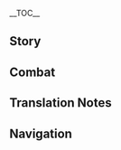 {{CharacterTabs}}
{{LanguageTabs}}
__TOC__
==Story==
{{VO/Story
|character           = Arataki Itto
|language            = zh
|language_s          = zh
|language_t          = zh-tw
|name_s              = 荒泷一斗
|name_t              = 荒瀧一斗

<!-- Hello -->
|vo_01_01_title_s    = 初次见面…
|vo_01_01_title_t    = 初次見面…
|vo_01_01_subtitle   = Hello
|vo_01_01_file       = VO_{language}{character} Hello.ogg
|vo_01_01_tx_s       = 作为荒泷派的大哥大，本大爷的名号早就威震四方了。「荒泷天下独尊一斗」、「荒泷相扑鬼王一斗」、「荒泷鬼族骄傲一斗」、「荒泷鬼兜虫角斗士一斗」、「荒泷卡牌游戏王中王一斗」、「荒泷可以输但绝不认输名副其实男子汉一斗」…这些都是我常用的名字，你可以挑个喜欢的随便叫，不用客气，哈哈哈哈。
|vo_01_01_tx_t       = 作為荒瀧派的大哥大，本大爺的名號早就威震四方了。「荒瀧天下獨尊一斗」、「荒瀧相撲鬼王一斗」、「荒瀧鬼族驕傲一斗」、「荒瀧鬼兜蟲角鬥士一斗」、「荒瀧卡牌遊戲王中王一斗」、「荒瀧可以輸但絕不認輸名副其實男子漢一斗」…這些都是我常用的名字，{{MC|你|妳}}可以挑個喜歡的隨便叫，不用客氣，哈哈哈哈。
|vo_01_01_rm         = Zuòwéi Huānglóng-pài de dàgēdà, běn dàyé de mínghào zǎojiù wēizhènsìfāngle. "Huānglóng Tiānxià Dúzūn Yīdòu", "Huānglóng Xiāngpū Guǐwáng Yīdòu", "Huānglóng Guǐ Zú Jiāo'ào Yīdòu", "Huānglóng Guǐdōuchóng Jiǎodòushì Yīdòu", "Huānglóng Kǎpái Yóuxìwáng Zhōngwáng Yīdòu", "Huānglóng Kěyǐ Shū Dàn Juébù Rènshū Míngfùqíshí Nánzǐhàn Yīdòu"... Zhèxiē dōu shì wǒ chángyòng de míngzi, nǐ kěyǐ tiāo gè xǐhuān de suíbiàn jiào, bùyòngkèqì, hāha hāha.
|vo_02_01_title_s    = 闲聊・到此一游
|vo_02_01_title_t    = 閒聊・到此一遊
|vo_02_01_subtitle   = Chat: Itto's Here
|vo_02_01_file       = VO_{language}{character} Chat - Itto's Here.ogg
|vo_02_01_tx_s       = 嘿嘿，荒泷天下第一斗到此一游！ 哈哈哈哈…咳…
|vo_02_01_tx_t       = 嘿嘿，荒瀧天下第一斗到此一遊！ 哈哈哈哈…咳…
|vo_02_01_rm         = Heihei, Huānglóng tiānxià-dì-Yīdòu dàocǐyīyóu! Haha haha... ke...
|vo_02_02_title_s    = 闲聊・零食
|vo_02_02_title_t    = 閒聊・零食
|vo_02_02_subtitle   = Chat: Snacks
|vo_02_02_file       = VO_{language}{character} Chat - Snacks.ogg
|vo_02_02_tx_s       = 轻易得到的东西哪有滋味？所以，零食我从来不会用摩拉买，都是堂堂正正地赢回来。
|vo_02_02_tx_t       = 輕易得到的東西哪有滋味？所以，零食我從來不會用摩拉買，都是堂堂正正地贏回來。
|vo_02_02_rm_s       = Qīngyì dédào de dōngxi nǎ yǒu zīwèi? Suǒyǐ, língshí wǒ cónglái bùhuì yòng Mólā mǎi, dōu shì tángtáng-zhèngzhèng de yíng huílái.
|vo_02_02_rm_t       = 
|vo_02_03_title_s    = 闲聊・斗虫
|vo_02_03_title_t    = 閒聊・鬥蟲
|vo_02_03_subtitle   = Chat: Beetle Fighting
|vo_02_03_file       = VO_{language}{character} Chat - Beetle Fighting.ogg
|vo_02_03_tx_s       = 不要小瞧斗虫啊。在一次次拼搏中，用汗和泪浇灌出更强的自己，这就是人生啊！
|vo_02_03_tx_t       = 不要小瞧鬥蟲啊。在一次次拼搏中，用汗和淚澆灌出更強的自己，這就是人生啊！
|vo_02_03_rm         = Bùyào xiǎoqiáo dòuchóng a. Zài yīcì cì pīnbó zhōng, yòng hàn hé lèi jiāoguàn chū gèng qiáng de zìjǐ, zhèjiù shì rénshēng a!

<!-- Weather -->
|vo_03_01_title_s    = 下雨的时候…
|vo_03_01_title_t    = 下雨的時候…
|vo_03_01_subtitle   = When It Rains
|vo_03_01_file       = VO_{language}{character} When It Rains.ogg
|vo_03_01_tx_s       = 男子汉从不打伞…啊这雨也太大了吧，快，快，快开伞！
|vo_03_01_tx_t       = 男子漢從不打傘…啊這雨也太大了吧，快，快，快開傘！
|vo_03_01_rm         = Nánzǐhàn cóngbù dǎsǎn... a zhè yǔ yě tài dàle ba, kuài, kuài, kuài kāisǎn!
|vo_03_02_title_s    = 打雷的时候…
|vo_03_02_title_t    = 打雷的時候…
|vo_03_02_subtitle   = When Thunder Strikes
|vo_03_02_file       = VO_{language}{character} When Thunder Strikes.ogg
|vo_03_02_tx_s       = 喂！雷电将军对吧？听着，本大爷就是不服！有本事，劈我啊！
|vo_03_02_tx_t       = 喂！雷電將軍對吧？聽著，本大爺就是不服！有本事，劈我啊！
|vo_03_02_rm         = Wèi! Léidiàn Jiāngjūn duì ba? Tīngzhe, běn dàyé jiùshì bùfú! Yǒu běnshì, pī wǒ a!
|vo_03_03_title_s    = 下雪的时候…
|vo_03_03_title_t    = 下雪的時候…
|vo_03_03_subtitle   = When It Snows
|vo_03_03_file       = VO_{language}{character} When It Snows.ogg
|vo_03_03_tx_s       = 喔吼…来滚雪球吧！你是赢不了我的！阿…阿嚏！…呼。
|vo_03_03_tx_t       = 喔吼…來滾雪球吧！{{MC|你|妳}}是贏不了我的！阿…阿嚏！…呼。
|vo_03_03_rm         = Ōhǒu... lái gǔnxuěqiú ba! Nǐ shì yíng bùle wǒ de! Ā... ātì! ...Hū.
|vo_03_04_title_s    = 阳光很好…
|vo_03_04_title_t    = 陽光很好…
|vo_03_04_subtitle   = When the Sun Is Out
|vo_03_04_file       = VO_{language}{character} When the Sun Is Out.ogg
|vo_03_04_tx_s       = 天气真好！该把我珍藏的鬼兜虫拉出来训练一番了！唔！
|vo_03_04_tx_t       = 天氣真好！該把我珍藏的鬼兜蟲拉出來訓練一番了！唔！
|vo_03_04_rm         = Tiānqì zhēn hǎo! Gāi bǎ wǒ zhēncáng de guǐdōuchóng lā chūlái xùnliàn yī fānle! N!
|vo_03_05_title_s    = 刮大风了…
|vo_03_05_title_t    = 颳大風了…
|vo_03_05_subtitle   = When the Wind Is Blowing
|vo_03_05_file       = VO_{language}{character} When the Wind Is Blowing.ogg
|vo_03_05_tx_s       = 风再大，发型也不能乱，这是男人的底线。
|vo_03_05_tx_t       = 風再大，髮型也不能亂，這是男人的底線。
|vo_03_05_rm_s       = Fēng zài dà, fàxíng yě bùnéng luàn, zhè shì nánrén de dǐxiàn.
|vo_03_05_rm_t       = Fēng zài dà, fǎxíng yě bùnéng luàn, zhè shì nánrén de dǐxiàn.

<!-- Greetings -->
|vo_04_01_title_s    = 早上好…
|vo_04_01_title_t    = 早安…
|vo_04_01_subtitle   = Good Morning
|vo_04_01_file       = VO_{language}{character} Good Morning.ogg
|vo_04_01_tx_s       = 早啊！…已经没有摩拉了，但今天还是不想干活。不如想想去哪里玩吧？
|vo_04_01_tx_t       = 早啊！…已經沒有摩拉了，但今天還是不想幹活。不如想想去哪裡玩吧？
|vo_04_01_rm         = Zǎo a! ...Yǐjīng méiyǒu Mólā le, dàn jīntiān háishì bùxiǎng gànhuó. Bùrú xiǎngxiǎng qù nǎlǐ wán ba?
|vo_04_02_title_s    = 中午好…
|vo_04_02_title_t    = 午安…
|vo_04_02_subtitle   = Good Afternoon
|vo_04_02_file       = VO_{language}{character} Good Afternoon.ogg
|vo_04_02_tx_s       = 吃饱了去哪里逛好呢？花见坂…都逛烂了，嗯，也不适合去天领奉行那闹…嗯算了，去离岛遛遛吧。
|vo_04_02_tx_t       = 吃飽了去哪裡逛好呢？花見坂…都逛爛了，嗯，也不適合去天領奉行那鬧…嗯算了，去離島遛遛吧。
|vo_04_02_rm         = Chībǎole qù nǎlǐ guàng hǎo ne? Huājiànbǎn... dōu guàng lànle, ńg, yě bùshìhé qù Tiānlǐng-fèngxíng nà nào... ńg suànle, qù Lídǎo liúliú ba.
|vo_04_03_title_s    = 晚上好…
|vo_04_03_title_t    = 晚上好…
|vo_04_03_subtitle   = Good Evening
|vo_04_03_file       = VO_{language}{character} Good Evening.ogg
|vo_04_03_tx_s       = 嘘！是谁在讲话…？是鬼啊！哈哈哈…被吓到了吗？
|vo_04_03_tx_t       = 噓！是誰在講話…？是鬼啊！哈哈哈…被嚇到了嗎？
|vo_04_03_rm         = Xū! Shì shéi zài jiǎnghuà...? Shì guǐ a! Hahaha... bèi xià dàole ma?
|vo_04_04_title_s    = 晚安…
|vo_04_04_title_t    = 晚安…
|vo_04_04_subtitle   = Good Night...
|vo_04_04_file       = VO_{language}{character} Good Night.ogg
|vo_04_04_tx_s       = 累了就快睡吧，别逞强，我？哼，我睁着眼也能睡觉，嘿嘿。
|vo_04_04_tx_t       = 累了就快睡吧，別逞強，我？哼，我睜著眼也能睡覺，嘿嘿。
|vo_04_04_rm         = Lèile jiù kuài shuì ba, bié chěngqiáng, wǒ? Heng, wǒ zhēngzhe yǎn yě néng shuìjiào, heihei.

<!-- About -->
|vo_06_01_title_s    = 关于荒泷一斗自己・不务正业
|vo_06_01_title_t    = 關於荒瀧一斗自己・不務正業
|vo_06_01_subtitle   = About Itto: Getting a Real Job
|vo_06_01_file       = VO_{language}{character} About Itto - Getting a Real Job.ogg
|vo_06_01_tx_s       = 他们说我不务正业？哈哈哈哈！胡扯！本大爷是混混啊，混混的正业就是不务正业，有什么问题吗？咳，不好意思激动了些…哎呀，放心放心，我不偷不抢，快活不下去了，就去做点临时工赚摩拉，搬货送信都是小儿科，开业现场帮忙充场子也是常干的事，只要摩拉日结就行了，嘿嘿！
|vo_06_01_tx_t       = 他們說我不務正業？哈哈哈哈！胡扯！本大爺是混混啊，混混的正業就是不務正業，有什麼問題嗎？咳，不好意思激動了些…哎呀，放心放心，我不偷不搶，快活不下去了，就去做點臨時工賺摩拉，搬貨送信都是小兒科，開業現場幫忙充場子也是常幹的事，只要摩拉日結就行了，嘿嘿！
|vo_06_01_rm         = Tāmen shuō wǒ bùwù-zhèngyè? Hahahaha! Húchě! Běn dàyé shì hùnhun a, hùnhun de zhèngyè jiùshì bùwù-zhèngyè, yǒu shénme wèntí ma? Ke, bùhǎoyìsi jīdòngle xiē... Āiyā, fàngxīn fàngxīn, wǒ bù tōu bù qiǎng, kuài huóbùxiàqùle, jiù qù zuò diǎn línshígōng zhuàn Mólā, bānhuò sòngxìn dōu shì xiǎo'érkē, kāiyè xiànchǎng bāngmáng chōng chǎngzi yěshì cháng gàn de shì, zhǐyào Mólā rìjié jiù xíng le, heihei!
|vo_06_02_title_s    = 关于荒泷一斗自己・鬼族
|vo_06_02_title_t    = 關於荒瀧一斗自己・鬼族
|vo_06_02_subtitle   = About Itto: Oni
|vo_06_02_friendship = 4
|vo_06_02_file       = VO_{language}{character} About Itto - Oni.ogg
|vo_06_02_tx_s       = 鬼族经历了很多事情，才迎来了现在这个好时代，可以与人类共同生活。只可惜啊，时至今日还有许多人对鬼族心存芥蒂。嗯？怎么办？当然要改变啦。哼，但我不会刻意去讨好他们，我要用自己的方式，赢得人类的尊重。
|vo_06_02_tx_t       = 鬼族經歷了很多事情，才迎來了現在這個好時代，可以與人類共同生活。只可惜啊，時至今日還有許多人對鬼族心存芥蒂。嗯？怎麼辦？當然要改變啦。哼，但我不會刻意去討好他們，我要用自己的方式，贏得人類的尊重。
|vo_06_02_rm         = Guǐ zú jīnglìle hěn duō shìqíng, cái yíngláile xiànzài zhège hǎo shídài, kěyǐ yǔ rénlèi gòngtóng shēnghuó. Zhǐ kěxí a, shízhì-jīnrì háiyǒu xǔduō rén duì guǐ zú xīncúnjièdì. Ng? Zěnmebàn? Dāngrán yào gǎibiàn la. Hng, dàn wǒ bùhuì kèyì qù tǎohǎo tāmen, wǒ yào yòng zìjǐ de fāngshì, yíngdé rénlèi de zūnzhòng.

<!-- About Us -->
|vo_06_03_title_s    = 关于我们・合拍
|vo_06_03_title_t    = 關於我們・合拍
|vo_06_03_subtitle   = About Us: Cooperation
|vo_06_03_file       = VO_{language}{character} About Us - Cooperation.ogg
|vo_06_03_tx_s       = 喂，我看你总是东奔西跑地替人办事，图的不止是摩拉吧？你一定也是个豪爽仗义的人！哈正好，本大爷最喜欢跟仗义的人打交道，我们绝对能成为超级合拍的搭档！
|vo_06_03_tx_t       = 喂，我看{{MC|你|妳}}總是東奔西跑地替人辦事，圖的不止是摩拉吧？{{MC|你|妳}}一定也是個豪爽仗義的人！哈正好，本大爺最喜歡跟仗義的人打交道，我們絕對能成為超級合拍的搭檔！
|vo_06_03_rm         = Wèi, wǒ kàn nǐ zǒngshì dōngbēn-xīpǎo de tì rén bànshì, tú de bùzhǐ shì Mólā ba? Nǐ yīdìng yě shì gè háoshuǎng zhàngyì de rén! Ha zhènghǎo, běn dàyé zuì xǐhuān gēn zhàngyì de rén dǎjiāodào, wǒmen juéduì néng chéngwéi chāojí hépāi de dādàng!
|vo_06_04_title_s    = 关于我们・响应
|vo_06_04_title_t    = 關於我們・響應
|vo_06_04_subtitle   = About Us: Response
|vo_06_04_friendship = 6
|vo_06_04_file       = VO_{language}{character} About Us - Response.ogg
|vo_06_04_tx_s       = 说实话，我很欣赏你，一直很欣赏你。当然希望你能留在荒泷派啦，欸，连给你的称号我都想好了，在你名字里添上「天下第二」，我俩就是「数一数二」组合！哈哈哈。哎呀…玩笑归玩笑，我知道你还有更重要的使命…去吧，去做你想做的事情。总之你记住，荒泷派会无条件响应你。
|vo_06_04_tx_t       = 說實話，我很欣賞{{MC|你|妳}}，一直很欣賞{{MC|你|妳}}。當然希望{{MC|你|妳}}能留在荒瀧派啦，欸，連給{{MC|你|妳}}的稱號我都想好了，在{{MC|你|妳}}名字裡添上「天下第二」，我倆就是「數一數二」組合！哈哈哈。哎呀…玩笑歸玩笑，我知道{{MC|你|妳}}還有更重要的使命…去吧，去做{{MC|你|妳}}想做的事情。總之{{MC|你|妳}}記住，荒瀧派會無條件響應{{MC|你|妳}}。
|vo_06_04_rm         = Shuōshíhuà, wǒ hěn xīnshǎng nǐ, yīzhí hěn xīnshǎng nǐ. Dāngrán xīwàng nǐ néng liú zài Huānglóng-pài la, ei, lián gěi nǐ de chēnghào wǒ doū xiǎng hǎole, zài nǐ míngzì lǐ tiānshàng "Tiānxià dì èr", wǒ liǎ jiùshì "shǔyī-shǔ'èr" zǔhé! Hahaha. Aiya... wánxiào guī wánxiào, wǒ zhīdào nǐ háiyǒu gèng zhòngyào de shǐmìng... Qù ba, qù zuò nǐ xiǎng zuò de shìqíng. Zǒngzhī nǐ jìzhù, Huānglóng-pài huì wútiáojiàn xiǎngyìng nǐ.

<!-- Miscellaneous I -->
|vo_07_01_title_s    = 关于「神之眼」…
|vo_07_01_title_t    = 關於「神之眼」…
|vo_07_01_subtitle   = About the [[Vision]]
|vo_07_01_friendship = 4
|vo_07_01_file       = VO_{language}{character} About the Vision.ogg
|vo_07_01_tx_s       = 别问，说起这个我就火大。那群幕府军夺走人们珍视的东西，罪大恶极，竟然还敢乱摆神之眼！欸，照理说，越强的人，神之眼就应该嵌在越上面才对吧，到底是哪个不识抬举的将本大爷的神之眼嵌在最下面啊！
|vo_07_01_tx_t       = 別問，說起這個我就火大。那群幕府軍奪走人們珍視的東西，罪大惡極，竟然還敢亂擺神之眼！欸，照理說，越強的人，神之眼就應該嵌在越上面才對吧，到底是哪個不識抬舉的將本大爺的神之眼嵌在最下面啊！
|vo_07_01_rm_s       = Bié wèn, shuōqǐ zhège wǒ jiù huǒdà. Nà qún mùfǔ jūn duózǒu rénmen zhēnshì de dōngxi, zuìdà-èjí, jìngrán hái gǎn luànbǎi Shénzhīyǎn! Ei, zhàolǐ shuō, yuè qiáng de rén, Shénzhīyǎn jiù yīnggāi qiàn zài yuè shàngmiàn cái duì ba, dàodǐ shì nǎge bùshí-táijǔ de jiāng běn dàyé de Shénzhīyǎn qiàn zài zuì xiàmiàn a!
|vo_07_01_rm_t       = 
|vo_07_02_title_s    = 有什么想要分享・希娜小姐
|vo_07_02_title_t    = 有什麼想要分享・希娜小姐
|vo_07_02_subtitle   = Something to Share: Hina
|vo_07_02_file       = VO_{language}{character} Something to Share - Hina.ogg
|vo_07_02_tx_s       = 你要是有什么烦恼，可以试着给《闲事月刊》的问答栏目投稿，希娜小姐一定会给你一个温暖人心的答案。啊…托她的福，我的灵魂已经不再迷茫了…对了，我还报名了希娜小姐的线下见面会，唉这日子怎么就过得那么慢呢。
|vo_07_02_tx_t       = {{MC|你|妳}}要是有什麼煩惱，可以試著給《閒事月刊》的問答欄目投稿，希娜小姐一定會給{{MC|你|妳}}一個溫暖人心的答案。啊…託她的福，我的靈魂已經不再迷茫了…對了，我還報名了希娜小姐的線下見面會，唉這日子怎麼就過得那麼慢呢。
|vo_07_02_rm         = Nǐ yàoshi yǒu shénme fánnǎo, kěyǐ shìzhe gěi "Xiánshì Yuèkān" de wèndá lánmù tóugǎo, Xīnà-xiǎojiě yīdìng huì gěi nǐ yīgè wēnnuǎn rénxīn de dá'àn. A... tuō tā de fú, wǒ de línghún yǐjīng bùzài mímángle... Duìle, wǒ huán bàomíngle Xīnà-xiǎojiě de xiànxià jiànmiànhuì, ai zhè rìzi zěnme jiù guòdé nàme màn ne.
|vo_07_03_title_s    = 有什么想要分享・双角
|vo_07_03_title_t    = 有什麼想要分享・雙角
|vo_07_03_subtitle   = Something to Share: Horns
|vo_07_03_file       = VO_{language}{character} Something to Share - Horns.ogg
|vo_07_03_tx_s       = 我头上的角，看久了会单调吗？要不用涂料把它弄成彩虹色吧，再抓点萤火虫绑在上面，走在街上炫彩夺目，想想就觉得很帅！本大爷果然是天才，我这就让兄弟们行动起来！
|vo_07_03_tx_t       = 我頭上的角，看久了會單調嗎？要不用塗料把它弄成彩虹色吧，再抓點螢火蟲綁在上面，走在街上炫彩奪目，想想就覺得很帥！本大爺果然是天才，我這就讓兄弟們行動起來！
|vo_07_03_rm         = Wǒ tóushàng de jiǎo, kàn jiǔle huì dāndiào ma? Yàobù yòng túliào bǎ tā nòng chéng cǎihóng sè ba, zài zhuā diǎn yínghuǒchóng bǎng zài shàngmiàn, zǒu zài jiēshàng xuàncǎi duómù, xiǎngxiǎng jiù juéde hěn shuài! Běn dàyé guǒrán shì tiāncái, wǒ zhè jiùràng xiōngdìmen xíngdòng qǐlái!
|vo_07_04_title_s    = 感兴趣的见闻…
|vo_07_04_title_t    = 感興趣的見聞…
|vo_07_04_subtitle   = Interesting Things
|vo_07_04_file       = VO_{language}{character} Interesting Things.ogg
|vo_07_04_tx_s       = 抓鬼兜虫的唯一秘诀就是&mdash;&mdash;抓之前一定要擦亮双眼看清楚，尤其是在风乱吹雨乱下的雷雨天，一不小心就会把堇瓜和鬼兜虫弄混。
|vo_07_04_tx_t       = 抓鬼兜蟲的唯一秘訣就是&mdash;&mdash;抓之前一定要擦亮雙眼看清楚，尤其是在風亂吹雨亂下的雷雨天，一不小心就會把堇瓜和鬼兜蟲弄混。
|vo_07_04_rm         = Zhuā Guǐdōuchóng de wéiyī mìjué jiùshì{{lmdash}} zhuā zhīqián yīdìngyào cāliàng-shuāngyǎn kàn qīngchǔ, yóuqíshì zài fēngluàn chuīyǔ luànxià de léiyǔ tiān, yībùxiǎoxīn jiù huì bǎ Jǐnguā hé Guǐdōuchóng nònghùn.

<!-- About Others -->
|vo_08_01_title_s    = 关于托马…
|vo_08_01_title_t    = 關於托馬…
|vo_08_01_subtitle   = About [[Thoma]]
|vo_08_01_friendship = 4
|vo_08_01_file       = VO_{language}{character} About Thoma.ogg
|vo_08_01_tx_s       = 听弟兄们说，他是第一百颗神之眼狩眼仪式的主角？嗯？为什么他会有专属的仪式啊？欸，难道说第一百颗神之眼是比前九十九颗厉害吗？嘶…不对，真是那样的话，那应该是本大爷来当这第一百颗才对！
|vo_08_01_tx_t       = 聽弟兄們說，他是第一百顆神之眼狩眼儀式的主角？嗯？為什麼他會有專屬的儀式啊？欸，難道說第一百顆神之眼是比前九十九顆厲害嗎？嘶…不對，真是那樣的話，那應該是本大爺來當這第一百顆才對！
|vo_08_01_rm         = Tīng dìxiōngmen shuō, tā shì dì-yībǎi kē Shénzhīyǎn Shòuyǎn Yíshì de zhǔjué? Ng? Wèishénme tā huì yǒu zhuānshǔ de yíshì a? Ei, nándào shuō dì-yībǎi kē Shénzhīyǎn shì bǐ qián jiǔ shíjiǔ kē lìhài ma? Si... bùduì, zhēnshi nàyàng dehuà, nà yīnggāi shì běn dàyé lái dāng zhè dì-yībǎi kē cái duì!
|vo_08_02_title_s    = 关于神里绫人…
|vo_08_02_title_t    = 關於神里綾人…
|vo_08_02_subtitle   = About [[Kamisato Ayato]]
|vo_08_02_friendship = 4
|vo_08_02_file       = VO_{language}{character} About Kamisato Ayato.ogg
|vo_08_02_tx_s       = 哈哈哈哈，我跟绫人兄可以说是相见恨晚啊！如果不是他提醒我「让温顺的虫子燃起斗志」是我一生都该坚守的觉悟，也许早在第七百八十次战败时，我就放弃斗虫了…哈哈，果然只有男人最懂男人，哎呀，我和他之间无需多言，在打牌和斗虫时，默契就已经悉数体现了。
|vo_08_02_tx_t       = 哈哈哈哈，我跟綾人兄可以說是相見恨晚啊！如果不是他提醒我「讓溫順的蟲子燃起鬥志」是我一生都該堅守的覺悟，也許早在第七百八十次戰敗時，我就放棄鬥蟲了…哈哈，果然只有男人最懂男人，哎呀，我和他之間無需多言，在打牌和鬥蟲時，默契就已經悉數體現了。
|vo_08_02_rm         = Hahahaha, wǒ gēn Língrén-xiōng kěyǐ shuōshì xiāngjiàn-hènwǎn a! Rúguǒ bùshì tā tíxǐng wǒ "ràng wēnshùn de chóngzi ránqǐ dòuzhì" shì wǒ yīshēng dōu gāi jiānshǒu de juéwù, yěxǔ zǎozài dì qībǎi bāshí cì zhànbài shí, wǒ jiù fàngqì dòu chóngle... Haha, guǒrán zhǐyǒu nánrén zuì dǒng nánrén, aiya, wǒ hé tā zhījiān wúxū duōyán, zài dǎpái hé dòu chóng shí, mòqì jiù yǐjīng xīshù tǐxiànle.
|vo_08_03_title_s    = 关于宵宫…
|vo_08_03_title_t    = 關於宵宮…
|vo_08_03_subtitle   = About [[Yoimiya]]
|vo_08_03_friendship = 4
|vo_08_03_file       = VO_{language}{character} About Yoimiya.ogg
|vo_08_03_tx_s       = 那家伙，仗着自己会做烟花和小玩具，哄起小孩来一套一套的…不行，不能让她抢尽风头，「孩子王」本大爷是当定了！你也要站我这边…什么？你不是孩子？呵，在我眼里，比我矮的，全是孩子！
|vo_08_03_tx_t       = 那傢伙，仗著自己會做煙花和小玩具，哄起小孩來一套一套的…不行，不能讓她搶盡風頭，「孩子王」本大爺是當定了！{{MC|你|妳}}也要站我這邊…什麼？{{MC|你|妳}}不是孩子？呵，在我眼裡，比我矮的，全是孩子！
|vo_08_03_rm         = Nà jiāhuo, zhàng zhe zìjǐ huì zuò yānhuā hé xiǎo wánjù, hōng qǐ xiǎohái lái yītào yītào de... bùxíng, bùnéng ràng tā qiǎng jǐn fēngtóu, "háiziwáng" běn dàyé shì dāng dìngle! Nǐ yě yào zhàn wǒ zhèbiān... shénme? Nǐ bùshì háizi? Hē, zài wǒ yǎnlǐ, bǐ wǒ ǎi de, quán shì háizi!
|vo_08_04_title_s    = 关于枫原万叶…
|vo_08_04_title_t    = 關於楓原萬葉…
|vo_08_04_subtitle   = About [[Kaedehara Kazuha]]
|vo_08_04_friendship = 4
|vo_08_04_quest      = Omnipresence Over Mortals
|vo_08_04_file       = VO_{language}{character} About Kaedehara Kazuha.ogg
|vo_08_04_tx_s       = 听说你从天守阁逃出来后，是他挡下了「无想的一刀」？帅啊！到底怎么做到的。你想，他是没落的贵族，我是没落的鬼族…某种意义上，我和他旗鼓相当啊。哈哈哈哈，那么，下一刀，本大爷替你挡了！
|vo_08_04_tx_t       = 聽說{{MC|你|妳}}從天守閣逃出來後，是他擋下了「無想的一刀」？帥啊！到底怎麼做到的。{{MC|你|妳}}想，他是沒落的貴族，我是沒落的鬼族…某種意義上，我和他旗鼓相當啊。哈哈哈哈，那麼，下一刀，本大爺替{{MC|你|妳}}擋了！
|vo_08_04_rm         = Tīngshuō nǐ cóng Tiānshǒu-gé táo chūlái hòu, shì tā dǎng xiàle "Wúxiǎng de Yīdāo"? Shuài a! Dàodǐ zěnme zuòdào de. Nǐ xiǎng, tā shì mòluò de guìzú, wǒ shì mòluò de guǐzú... mǒuzhǒng yìyì shàng, wǒ hé tā qígǔ-xiāngdāng a. Hahahaha, nàme, xià yīdāo, běn dàyé tì nǐ dǎngle!
|vo_08_05_title_s    = 关于雷电将军…
|vo_08_05_title_t    = 關於雷電將軍…
|vo_08_05_subtitle   = About the [[Raiden Shogun]]
|vo_08_05_friendship = 4
|vo_08_05_quest      = Omnipresence Over Mortals
|vo_08_05_file       = VO_{language}{character} About the Raiden Shogun.ogg
|vo_08_05_tx_s       = 搞眼狩令的时候，需要出动她得意的天狗才能制服我，说明本大爷一定让她很头痛吧？不过，既然她决定废除眼狩令，也不算无可救药。哼，她最好记住这次的教训，别再有下次，不然，我一定会让她更头痛，哼。
|vo_08_05_tx_t       = 搞眼狩令的時候，需要出動她得意的天狗才能制服我，說明本大爺一定讓她很頭痛吧？不過，既然她決定廢除眼狩令，也不算無可救藥。哼，她最好記住這次的教訓，別再有下次，不然，我一定會讓她更頭痛，哼。
|vo_08_05_rm         = Gǎo Yǎnshòu-lìng de shíhòu, xūyào chūdòng tā déyì de tiāngǒu cáinéng zhìfú wǒ, shuōmíng běn dàyé yīdìng ràng tā hěn tóutòng ba? Bùguò, jìrán tā juédìng fèichú Yǎnshòu-lìng, yě bùsuàn wúkě jiùyào. Heng, tā zuìhǎo jìzhù zhècì de jiàoxùn, bié zài yǒu xiàcì, bùrán, wǒ yīdìng huì ràng tā gèng tóutòng, heng.
|vo_08_06_title_s    = 关于狐耳女人…
|vo_08_06_title_t    = 關於狐耳女人…
|vo_08_06_subtitle   = About the [[Yae Miko|Lady with Fox Ears]]
|vo_08_06_friendship = 4
|vo_08_06_file       = VO_{language}{character} About the Lady with Fox Ears.ogg
|vo_08_06_tx_s       = 那场狐狸拉面比赛，是我赢了，就算面里有油豆腐，她也别想赢我！那之后…那之后我躺了一个多月，但我至少守住了胜者的荣耀！而她，就要承受付清三十二碗面钱的耻辱。哈哈哈哈…
|vo_08_06_tx_t       = 那場狐狸拉麵比賽，是我贏了，就算麵裡有油豆腐，她也別想贏我！那之後…那之後我躺了一個多月，但我至少守住了勝者的榮耀！而她，就要承受付清三十二碗麵錢的恥辱。哈哈哈哈…
|vo_08_06_rm         = Nà chǎng húli lāmiàn bǐsài, shì wǒ yíngle, jiùsuàn miàn li yǒu yóu dòufu, tā yě bié xiǎng yíng wǒ! Nà zhīhòu... nà zhīhòu wǒ tǎngle yīgè duō yuè, dàn wǒ zhìshǎo shǒuzhùle shèng zhě de róngyào! Ér tā, jiùyào chéngshòu fùqīng sānshí èr wǎn miàn qián de chǐrǔ. Hahahaha...
|vo_08_07_title_s    = 关于九条裟罗…
|vo_08_07_title_t    = 關於九條裟羅…
|vo_08_07_subtitle   = About [[Kujou Sara]]
|vo_08_07_friendship = 4
|vo_08_07_quest      = The Immovable God and the Eternal Euthymia
|vo_08_07_file       = VO_{language}{character} About Kujou Sara.ogg
|vo_08_07_tx_s       = 眼狩令那会我确实败给她了，呵，这也没什么好羞耻的，输了就堂堂正正投降，错了就老老实实挨打，这才是真男人！反倒是她，堂堂天狗，不敢应我的复仇之约。哼，不过是在十字路口相扑而已，这就怕了？她要是再不来应战我就不叫她九条天狗了，我要叫她&mdash;&mdash;九条乌龟！
|vo_08_07_tx_t       = 眼狩令那會我確實敗給她了，呵，這也沒什麼好羞恥的，輸了就堂堂正正投降，錯了就老老實實挨打，這才是真男人！反倒是她，堂堂天狗，不敢應我的復仇之約。哼，不過是在十字路口相撲而已，這就怕了？她要是再不來應戰我就不叫她九條天狗了，我要叫她&mdash;&mdash;九條烏龜！
|vo_08_07_rm         = Yǎnshòu-lìng nà huì wǒ quèshí bài gěi tāle, hē, zhè yě méishénme hǎo xiūchǐ de, shūle jiù tángtáng-zhèngzhèng tóuxiáng, cuòle jiù lǎolǎo-shíshí āidǎ, zhè cái shì zhēn nánrén! Fǎndǎo shì tā, tángtáng tiān'gǒu, bùgǎn yīng wǒ de fùchóu zhī yuē. Hēng, bùguò shì zài shízì lùkǒu xiàngpū éryǐ, zhèjiù pàle? Tā yàoshi zàibu lái yìngzhàn wǒ jiù bù jiào tā Jiǔtiáo Tiān'gǒule, wǒ yào jiào tā{{lmdash}} Jiǔtiáo Wūguī!
|vo_08_08_title_s    = 关于五郎…
|vo_08_08_title_t    = 關於五郎…
|vo_08_08_subtitle   = About [[Gorou]]
|vo_08_08_friendship = 4
|vo_08_08_file       = VO_{language}{character} About Gorou.ogg
|vo_08_08_tx_s       = 哦，反抗军的小狗大将嘛，身材小小但气魄非凡，不错不错！而且，他身上散发着一种让人内心温暖的熟悉感…奇怪，明明没见过他几面…
|vo_08_08_tx_t       = 哦，反抗軍的小狗大將嘛，身材小小但氣魄非凡，不錯不錯！而且，他身上散發著一種讓人內心溫暖的熟悉感…奇怪，明明沒見過他幾面…
|vo_08_08_rm         = O, Fǎnkàng-jūn de xiǎogǒu dàjiàng ma, shēncái xiǎoxiǎo dàn qìpò fēifán, bùcuò bùcuò! Érqiě, tā shēnshang sànfà zhe yīzhǒng ràngrén nèixīn wēnnuǎn de shúxī gǎn... Qíguài, míngmíng méi jiàn guò tā jǐ miàn...
|vo_08_09_title_s    = 关于久岐忍…
|vo_08_09_title_t    = 關於久岐忍…
|vo_08_09_subtitle   = About [[Kuki Shinobu]]
|vo_08_09_friendship = 4
|vo_08_09_file       = VO_{language}{character} About Kuki Shinobu.ogg
|vo_08_09_tx_s       = 荒泷派的弟兄们一般都会顺着我意，唯独这个忍啊，老是跟我唱反调！本大爷辛辛苦苦赢来的战利品，竟然被她一件件还了回去。哎呀，算了，看在她每次都会把我从牢房里捞出来，还替我们收拾了不少烂摊子，就不计较了。毕竟惹怒了她，我也没有好日子过…
|vo_08_09_tx_t       = 荒瀧派的弟兄們一般都會順著我意，唯獨這個忍啊，老是跟我唱反調！本大爺辛辛苦苦贏來的戰利品，竟然被她一件件還了回去。哎呀，算了，看在她每次都會把我從牢房裡撈出來，還替我們收拾了不少爛攤子，就不計較了。畢竟惹怒了她，我也沒有好日子過…
|vo_08_09_rm         = Huānglóng-pài de dìxiōngmen yībān dūhuì shùnzhe wǒ yì, wéidú zhège Rěn a, lǎoshi gēn wǒ chàngfǎndiào! Běn dàyé xīnxīnkǔkǔ yíng lái de zhànlìpǐn, jìngrán bèi tā yī jiànjiàn huánle huíqù. Aiya, suànle, kànzài tā měicì dōuhuì bǎ wǒ cóng láofáng lǐ lāo chūlái, hái tì wǒmen shōushíle bùshǎo làntānzi, jiù bù jìjiàole. Bìjìng rěnùle tā, wǒ yě méiyǒu hǎorìzi guò...
|vo_08_10_title_s    = 关于早柚…
|vo_08_10_title_t    = 關於早柚…
|vo_08_10_subtitle   = About [[Sayu]]
|vo_08_10_friendship = 4
|vo_08_10_file       = VO_{language}{character} About Sayu.ogg
|vo_08_10_tx_s       = 不过是趁她不注意的时候，摸了摸她的头而已，现在一见面就要跳起来打我。哈哈哈没办法，这么可爱的小狸猫，谁见了都会忍不住想去摸摸头吧？噢对了…喊她狸猫也会被揍。为什么啊，那不就是狸猫吗…？
|vo_08_10_tx_t       = 不過是趁她不注意的時候，摸了摸她的頭而已，現在一見面就要跳起來打我。哈哈哈沒辦法，這麼可愛的小狸貓，誰見了都會忍不住想去摸摸頭吧？噢對了…喊她狸貓也會被揍。為什麼啊，那不就是狸貓嗎…？
|vo_08_10_rm         = Bùguò shì chèn tā bù zhùyì de shíhòu, mōle mō tā de tóu éryǐ, xiànzài yī jiànmiàn jiù yào tiào qǐlái dǎ wǒ. Hahaha méi bànfǎ, zhème kě'ài de xiǎo límāo, shéi jiànle dūhuì rěnbùzhù xiǎng qù mōmō tóu ba? O duìle... hǎn tā límāo yě huì bèi zòu. Wèishénme a, nà bù jiùshì límāo ma...?

<!-- More About -->
|vo_09_01_title_s    = 想要了解{name_s}・其一
|vo_09_01_title_t    = 想要瞭解{name_t}・其一
|vo_09_01_subtitle   = More About Itto: I
|vo_09_01_file       = VO_{language}{character} More About Itto - 01.ogg
|vo_09_01_tx_s       = 你一定很想问，为什么我只会斗虫和打牌，却能稳坐荒泷派老大的宝座？哼，的确，只会这些小儿科难以服众。干脆就一口气告诉你吧！我还会倒立吃拉面、睁着眼睡觉、用鼻孔吹口琴、用发梢拍苍蝇这类绝活。怎么样，消除你心中的疑惑了吧？
|vo_09_01_tx_t       = {{MC|你|妳}}一定很想問，為什麼我只會鬥蟲和打牌，卻能穩坐荒瀧派老大的寶座？哼，的確，只會這些小兒科難以服眾。乾脆就一口氣告訴{{MC|你|妳}}吧！我還會倒立吃拉麵、睜著眼睡覺、用鼻孔吹口琴、用髮梢拍蒼蠅這類絕活。怎麼樣，消除{{MC|你|妳}}心中的疑惑了吧？
|vo_09_01_rm_s       = Nǐ yīdìng hěn xiǎng wèn, wèishénme wǒ zhǐ huì dòu chóng hé dǎpái, què néng wěn zuò Huānglóng-pài lǎodà de bǎozuò? Heng, díquè, zhǐ huì zhèxiē xiǎo'érkē nányǐ fúzhòng. Gāncuì jiù yīkǒuqì gàosù nǐ ba! Wǒ hái huì dàolì chī lāmiàn, zhēngzhe yǎn shuìjiào, yòng bíkǒng chuī kǒuqín, yòng fāshāo pāi cāngyíng zhèlèi juéhuó. Zěnmeyàng, xiāochú nǐ xīnzhōng de yíhuòle ba?
|vo_09_01_rm_t       = Nǐ yīdìng hěn xiǎng wèn, wèishénme wǒ zhǐ huì dòu chóng hé dǎpái, què néng wěn zuò Huānglóng-pài lǎodà de bǎozuò? Heng, díquè, zhǐ huì zhèxiē xiǎo'érkē nányǐ fúzhòng. Gāncuì jiù yīkǒuqì gàosù nǐ ba! Wǒ hái huì dàolì chī lāmiàn, zhēngzhe yǎn shuìjiào, yòng bíkǒng chuī kǒuqín, yòng fǎshāo pāi cāngyíng zhèlèi juéhuó. Zěnmeyàng, xiāochú nǐ xīnzhōng de yíhuòle ba?
|vo_09_02_title_s    = 想要了解{name_s}・其二
|vo_09_02_title_t    = 想要瞭解{name_t}・其二
|vo_09_02_subtitle   = More About Itto: II
|vo_09_02_friendship = 3
|vo_09_02_file       = VO_{language}{character} More About Itto - 02.ogg
|vo_09_02_tx_s       = 稻妻人每逢过节、搬家、生病，都爱撒豆子，一边撒还一边念念叨叨，「福豆撒落，鬼怪败挫」、「福来福来，鬼去鬼去」…我都听出耳茧了。关键是豆子还经常撒出路面来，害我过敏…可恶啊！我一定要为鬼族正名，鬼啥也没干！别有事没事就想着驱鬼驱魔的。
|vo_09_02_tx_t       = 稻妻人每逢過節、搬家、生病，都愛撒豆子，一邊撒還一邊唸唸叨叨，「福豆撒落，鬼怪敗挫」、「福來福來，鬼去鬼去」…我都聽出耳繭了。關鍵是豆子還經常撒出路面來，害我過敏…可惡啊！我一定要為鬼族正名，鬼啥也沒幹！別有事沒事就想著驅鬼驅魔的。
|vo_09_02_rm         = Dàoqī-rén měiféng guòjié, bānjiā, shēngbìng, dōu ài sā dòuzi, yībiān sā huán yībiān niànniàn dāodao, "fúdòu sāluò, guǐguài bàicuò", "fúlái-fúlái, guǐqù-guǐqù"... wǒ dū tīng chū ěrjiǎn le. Guānjiàn shì dòuzi hái jīngcháng sā chū lùmiàn lái, hài wǒ guòmǐn... kěwù a! Wǒ yīdìng yào wéi guǐ-zú zhèngmíng, guǐ shà yě méi gàn! Bié yǒushì méishì jiù xiǎngzhe qūguǐ qūmó de.
|vo_09_03_title_s    = 想要了解{name_s}・其三
|vo_09_03_title_t    = 想要瞭解{name_t}・其三
|vo_09_03_subtitle   = More About Itto: III
|vo_09_03_friendship = 4
|vo_09_03_file       = VO_{language}{character} More About Itto - 03.ogg
|vo_09_03_tx_s       = 为了消除人类对鬼族的偏见，有次我让弟兄们把我温柔和蔼的形象用留影机拍成画片，贴在稻妻城的留言板上。欸，结果有些人竟敢在画片上乱涂乱画！更可恨的是，天领奉行的蠢货足轻说我引起社会治安恐慌，社奉行又说什么败坏风气，连勘定奉行的走狗都要来要什么广告营业税…嘶…真是不识好歹！
|vo_09_03_tx_t       = 為了消除人類對鬼族的偏見，有次我讓弟兄們把我溫柔和藹的形象用留影機拍成畫片，貼在稻妻城的留言板上。欸，結果有些人竟敢在畫片上亂塗亂畫！更可恨的是，天領奉行的蠢貨足輕說我引起社會治安恐慌，社奉行又說什麼敗壞風氣，連勘定奉行的走狗都要來要什麼廣告營業稅…嘶…真是不識好歹！
|vo_09_03_rm         = Wèile xiāochú rénlèi duì guǐ zú de piānjiàn, yǒu cì wǒ ràng dìxiōngmen bǎ wǒ wēnróu hé'ǎi de xíngxiàng yòng liúyǐng jī pāi chéng huàpiàn, tiē zài dào qī chéng de liúyán bǎn shàng. Ei, jiéguǒ yǒuxiērén jìnggǎn zài huàpiàn shàng luàn tú luànhuà! Gèng kěhèn de shì, Tiānlǐng-fèngxíng de chǔnhuò zú qīng shuō wǒ yǐnqǐ shèhuì zhì'ān kǒnghuāng, Shè-fèngxíng yòu shuō shénme bàihuài fēngqì, lián Kāndìng-fèngxíng de zǒugǒu dōu yào lái yào shénme guǎnggào yíngyèshuì... Si... zhēnshi bùshí-hǎodǎi!
|vo_09_04_title_s    = 想要了解{name_s}・其四
|vo_09_04_title_t    = 想要瞭解{name_t}・其四
|vo_09_04_subtitle   = More About Itto: IV
|vo_09_04_friendship = 5
|vo_09_04_file       = VO_{language}{character} More About Itto - 04.ogg
|vo_09_04_tx_s       = 包容和理解这些有过不幸经历的人，这才是我荒泷派的「骄傲」。…你别听外面的人说什么怪不怪人的，在我眼里，他们每一位都是我重要的家人。呵，这群小子也抱着和我一样的想法，不管怎样都会和荒泷派同甘共苦。
|vo_09_04_tx_t       = 包容和理解這些有過不幸經歷的人，這才是我荒瀧派的「驕傲」。…{{MC|你|妳}}別聽外面的人說什麼怪不怪人的，在我眼裡，他們每一位都是我重要的家人。呵，這群小子也抱著和我一樣的想法，不管怎樣都會和荒瀧派同甘共苦。
|vo_09_04_rm         = Bāoróng hé lǐjiě zhèxiē yǒu guò bùxìng jīnglì de rén, zhè cái shì wǒ Huānglóng-pài de "jiāo'ào". ...Nǐ bié tīng wàimiàn de rén shuō shénme guài bù guàirén de, zài wǒ yǎnlǐ, tāmen měi yī wèi dōu shì wǒ zhòngyào de jiārén. Hē, zhè qún xiǎozi yě bàozhe hé wǒ yīyàng de xiǎngfǎ, bùguǎnzěnyàng dūhuì hé Huānglóng-pài tónggān-gòngkǔ.
|vo_09_05_title_s    = 想要了解{name_s}・其五
|vo_09_05_title_t    = 想要瞭解{name_t}・其五
|vo_09_05_subtitle   = More About Itto: V
|vo_09_05_friendship = 6
|vo_09_05_quest      = Rise Up, Golden Soul
|vo_09_05_file       = VO_{language}{character} More About Itto - 05.ogg
|vo_09_05_tx_s       = 我很敬佩青鬼「牺牲自己换取赤鬼延续」的行为，但绝不认同他们的理念。「更好地活下去」绝不该靠牺牲同类换取，应该是「一起更好地活着」才对。自顾自地牺牲…独自耍帅的行为算什么嘛…唉…过去已经没办法改变了。但今后，在我荒泷一斗的眼皮子底下，没有人可以随便牺牲自己。本大爷，要挡在你们前面！
|vo_09_05_tx_t       = 我很敬佩青鬼「犧牲自己換取赤鬼延續」的行為，但絕不認同他們的理念。「更好地活下去」絕不該靠犧牲同類換取，應該是「一起更好地活著」才對。自顧自地犧牲…獨自耍帥的行為算什麼嘛…唉…過去已經沒辦法改變了。但今後，在我荒瀧一斗的眼皮子底下，沒有人可以隨便犧牲自己。本大爺，要擋在你們前面！
|vo_09_05_rm         = Wǒ hěn jìngpèi qīngguǐ "xīshēng zìjǐ huànqǔ chì guǐ yánxù" de xíngwéi, dàn juébù rèntóng tāmen de lǐniàn. "Gènghǎo de huóxiàqù" jué bùgāi kào xīshēng tónglèi huànqǔ, yīnggāi shì "yīqǐ gēnghǎo de huózhe" cái duì. Zìgùzì de xīshēng... dúzì shuǎ shuài de xíngwéi suàn shénme ma... Ai... guòqù yǐjīng méi bànfǎ gǎibiànle. Dàn jīnhòu, zài wǒ Huānglóng Yīdòu de yǎnpízidǐ xià, méiyǒu rén kěyǐ suíbiàn xīshēng zìjǐ. Běn dàyé, yào dǎng zài nǐmen qiánmiàn!

<!-- Miscellaneous II -->
|vo_10_01_title_s    = {name_s}的爱好…
|vo_10_01_title_t    = {name_t}的愛好…
|vo_10_01_subtitle   = Itto's Hobbies
|vo_10_01_file       = VO_{language}{character} Hobbies.ogg
|vo_10_01_tx_s       = 斗虫、打牌、陀螺、剑玉、捉迷藏…总之你想得到的想不到的，我全都会！怎么样？要比什么？做好全盘皆输的准备吧！哈哈哈哈！
|vo_10_01_tx_t       = 鬥蟲、打牌、陀螺、劍玉、捉迷藏…總之{{MC|你|妳}}想得到的想不到的，我全都會！怎麼樣？要比什麼？做好全盤皆輸的準備吧！哈哈哈哈！
|vo_10_01_rm         = Dòuchóng, dǎpái, tuóluó, jiànyù, zhuōmícáng... zǒngzhī nǐ xiǎngdedào de xiǎngbùdào de, wǒ quán dōu huì! Zěnmeyàng? Yào bǐ shénme? Zuò hǎo quánpán jiē shū de zhǔnbèi ba! Hahahaha!
|vo_10_02_title_s    = {name_s}的烦恼…
|vo_10_02_title_t    = {name_t}的煩惱…
|vo_10_02_subtitle   = Itto's Troubles
|vo_10_02_friendship = 6
|vo_10_02_file       = VO_{language}{character} Troubles.ogg
|vo_10_02_tx_s       = 「鬼婆婆」不是鬼，她可是世界上对我最好的人类，只是因为收养了我才会被叫鬼婆婆的。我怎么样都无所谓，反正我也不在乎别人的看法…唉，但我不想她因为我而被别人指指点点…
|vo_10_02_tx_t       = 「鬼婆婆」不是鬼，她可是世界上對我最好的人類，只是因為收養了我才會被叫鬼婆婆的。我怎麼樣都無所謂，反正我也不在乎別人的看法…唉，但我不想她因為我而被別人指指點點…
|vo_10_02_rm         = "Guǐ Pópo" bùshì guǐ, tā kěshì shìjiè shàng duì wǒ zuìhǎo de rénlèi, zhǐshì yīnwèi shōuyǎngle wǒ cái huì bèi jiào Guǐ Pópo de. Wǒ zěnmeyàng dōu wúsuǒwèi, fǎnzhèng wǒ yě bùzàihū biérén de kànfǎ... Ai, dàn wǒ bùxiǎng tā yīnwèi wǒ ér bèi biérén zhǐzhǐdiǎndiǎn...
|vo_10_03_title_s    = 喜欢的食物…
|vo_10_03_title_t    = 喜歡的食物…
|vo_10_03_subtitle   = Favorite Food
|vo_10_03_file       = VO_{language}{character} Favorite Food.ogg
|vo_10_03_tx_s       = 棒棒糖全身都是宝，不但糖好吃，棍子叼在嘴里还很帅，为我增添了一丝不羁的气质，来，你也试试吧。
|vo_10_03_tx_t       = 棒棒糖全身都是寶，不但糖好吃，棍子叼在嘴裡還很帥，為我增添了一絲不羈的氣質，來，{{MC|你|妳}}也試試吧。
|vo_10_03_rm         = Bàngbàngtáng quánshēn dōu shì bǎo, bùdàn táng hàochī, gùnzi diāo zài zuǐlǐ hái hěn shuài, wèi wǒ zēngtiānle yīsī bùjī de qìzhí, lái, nǐ yě shìshì ba.
|vo_10_04_title_s    = 讨厌的食物…
|vo_10_04_title_t    = 討厭的食物…
|vo_10_04_subtitle   = Least Favorite Food
|vo_10_04_file       = VO_{language}{character} Least Favorite Food.ogg
|vo_10_04_tx_s       = 我是鬼我是鬼啊！最讨厌的当然是豆子啊！黄豆、绿豆通通不行，别说吃了，光是碰到身上都会过敏。唉，所以说，撒豆子这种陋习还是赶紧灭绝吧。
|vo_10_04_tx_t       = 我是鬼我是鬼啊！最討厭的當然是豆子啊！黃豆、綠豆通通不行，別說吃了，光是碰到身上都會過敏。唉，所以說，撒豆子這種陋習還是趕緊滅絕吧。
|vo_10_04_rm         = Wǒ shì guǐ wǒ shì guǐ a! Zuì tǎoyàn dí dàng rán shì dòuzi a! Huángdòu, lǜdòu tōngtōng bùxíng, bié shuō chīle, guāng shì pèng dào shēnshang dūhuì guòmǐn. Āi, suǒyǐ shuō, sā dòuzi zhè zhǒng lòuxí háishì gǎnjǐn mièjué ba.

<!-- Receiving a Gift -->
|vo_11_01_title_s    = 收到赠礼・其一
|vo_11_01_title_t    = 收到贈禮・其一
|vo_11_01_subtitle   = Receiving a Gift: I
|vo_11_01_file       = VO_{language}{character} Receiving a Gift - 01.ogg
|vo_11_01_tx_s       = 哈哈哈哈哈哈&mdash;&mdash;已经三年没吃到那么好吃的菜了！
|vo_11_01_tx_t       = 哈哈哈哈哈哈&mdash;&mdash;已經三年沒吃到那麼好吃的菜了！
|vo_11_01_rm         = Hahahahahaha{{lmdash}} Yǐjīng sān nián méi chī dào nàme hào chī de càile!
|vo_11_02_title_s    = 收到赠礼・其二
|vo_11_02_title_t    = 收到贈禮・其二
|vo_11_02_subtitle   = Receiving a Gift: II
|vo_11_02_file       = VO_{language}{character} Receiving a Gift - 02.ogg
|vo_11_02_tx_s       = 好！你今天孝敬本大爷的，我都记在账上了。
|vo_11_02_tx_t       = 好！{{MC|你|妳}}今天孝敬本大爺的，我都記在帳上了。
|vo_11_02_rm         = Hǎo! Nǐ jīntiān xiàojìng běn dàyé de, wǒ dōu jì zài zhàng shàng le.
|vo_11_03_title_s    = 收到赠礼・其三
|vo_11_03_title_t    = 收到贈禮・其三
|vo_11_03_subtitle   = Receiving a Gift: III
|vo_11_03_file       = VO_{language}{character} Receiving a Gift - 03.ogg
|vo_11_03_tx_s       = 喂，你…难不成…给我下毒了？！啊…
|vo_11_03_tx_t       = 喂，{{MC|你|妳}}…難不成…給我下毒了？！啊…
|vo_11_03_rm         = Wèi, nǐ... nànbùchéng... gěi wǒ xiàdúle?! A...

<!-- Birthday -->
|vo_12_01_title_s    = 生日…
|vo_12_01_title_t    = 生日…
|vo_12_01_subtitle   = Birthday
|vo_12_01_file       = VO_{language}{character} Birthday.ogg
|vo_12_01_tx_s       = 今天是个重要的日子，我特意把弟兄们支开了，不然他们肯定要说我偏心。来，看看，我给你准备的生日礼物可是最高规格的！抓了三天三夜才抓到的特级鬼兜虫一只、大战了三百回合赢来的绝版卡牌一张，哦还有本大爷亲自演唱的生日歌一首&mdash;&mdash;咳咳…祝你生日快乐…祝你生日快乐…
|vo_12_01_tx_t       = 今天是個重要的日子，我特意把弟兄們支開了，不然他們肯定要說我偏心。來，看看，我給{{MC|你|妳}}準備的生日禮物可是最高規格的！抓了三天三夜才抓到的特級鬼兜蟲一隻、大戰了三百回合贏來的絕版卡牌一張，哦還有本大爺親自演唱的生日歌一首&mdash;&mdash;咳咳…祝{{MC|你|妳}}生日快樂…祝{{MC|你|妳}}生日快樂…
|vo_12_01_rm         = Jīntīan shìge zhòngyào de rìzǐ, wǒ tèyì bǎ dìxiongmen zhīkaī le, bùrán tāmén kěndìng yào shuō wǒ piānxīn. Lái, kànkàn, wǒ geí ní zhǔnbèi de shēngrì lǐwù kě shì zuì gāo guīgé dè! Zhuāle sāntiān sānyè de tèjí Guǐdòuchóng yizhī, dàzhàn le sānbǎi huíhé yínlái de juébán kǎpái yizhāng, ò háiyóu běn dàyé qīnzì yǎnchàng de shēngrì gē yī shǒu{{lmdash}} Keke... zhùnǐ shēngrì kuàile... zhùnǐ shēngrì kuàile...

<!-- Feelings About Ascension -->
|vo_13_01_title_s    = 突破的感受・起
|vo_13_01_title_t    = 突破的感受・起
|vo_13_01_subtitle   = Feelings About Ascension: Intro
|vo_13_01_ascension  = 1
|vo_13_01_file       = VO_{language}{character} Feelings About Ascension -  01.ogg
|vo_13_01_tx_s       = 喔喔…就是这样就是这样！力气更大了！
|vo_13_01_tx_t       = 喔喔…就是這樣就是這樣！力氣更大了！
|vo_13_01_rm         = O'o... jiùshì zhèyàng jiùshì zhèyàng! Lìqì gèng dàle!
|vo_13_02_title_s    = 突破的感受・承
|vo_13_02_title_t    = 突破的感受・承
|vo_13_02_subtitle   = Feelings About Ascension: Building Up
|vo_13_02_ascension  = 2
|vo_13_02_file       = VO_{language}{character} Feelings About Ascension -  02.ogg
|vo_13_02_tx_s       = 好强的力量…胜率绝对会提升吧！
|vo_13_02_tx_t       = 好強的力量…勝率絕對會提升吧！
|vo_13_02_rm         = Hàoqiáng de lìliàng... shènglǜ juéduì huì tíshēng ba!
|vo_13_03_title_s    = 突破的感受・转
|vo_13_03_title_t    = 突破的感受・轉
|vo_13_03_subtitle   = Feelings About Ascension: Climax
|vo_13_03_ascension  = 4
|vo_13_03_file       = VO_{language}{character} Feelings About Ascension -  03.ogg
|vo_13_03_tx_s       = 这力气，一拳砸碎岩石，应该不在话下吧？
|vo_13_03_tx_t       = 這力氣，一拳砸碎岩石，應該不在話下吧？
|vo_13_03_rm         = Zhè lìqì, yī quán zá suì yánshí, yīnggāi bùzài huà xià ba?
|vo_13_04_title_s    = 突破的感受・合
|vo_13_04_title_t    = 突破的感受・合
|vo_13_04_subtitle   = Feelings About Ascension: Conclusion
|vo_13_04_ascension  = 6
|vo_13_04_file       = VO_{language}{character} Feelings About Ascension -  04.ogg
|vo_13_04_tx_s       = 这样一来，我就是名副其实的荒泷天下第一斗了啊！你的功劳，本大爷不会忘。以后，就由本大爷来保护你了。
|vo_13_04_tx_t       = 這樣一來，我就是名副其實的荒瀧天下第一斗了啊！{{MC|你|妳}}的功勞，本大爺不會忘。以後，就由本大爺來保護{{MC|你|妳}}了。
|vo_13_04_rm         = Zhèyàng yī lái, wǒ jiùshì míngfùqíshí de Huānglóng tiānxià-dì-Yīdòu le a! Nǐ de gōngláo, běn dàyé bùhuì wàng. Yǐhòu, jiù yóuběn dàyé lái bǎohù nǐle.
}}

==Combat==
{{Combat VO
|character           = Arataki Itto
|language            = zh

<!-- Elemental Skill -->
|skill_1_tx_s        = 斗战岩牛！
|skill_1_tx_t        = 鬥戰岩牛！
|skill_1_rm          = Dòu zhàn yán niú!

|skill_2_tx_s        = 给我砸！
|skill_2_tx_t        = 給我砸！
|skill_2_rm          = Gěi wǒ zá!

|skill_3_tx_s        = 就是你了！
|skill_3_tx_t        = 就是你了
|skill_3_rm          = Jiùshì nǐle!

<!-- Elemental Burst -->
|burst_1_tx_s        = 鬼王游巡，通通闪开！
|burst_1_tx_t        = 鬼王遊巡，通通閃開！
|burst_1_rm          = Guǐwáng yóu xún, tōngtōng shǎn kāi!

|burst_2_tx_s        = 鬼蜮狂欢！
|burst_2_tx_t        = 鬼蜮狂歡！
|burst_2_rm          = Guǐyù kuánghuān!

|burst_3_tx_s        = 哈哈，到我表演了！
|burst_3_tx_t        = 哈哈，到我表演了！
|burst_3_rm          = Hāhā, dào wǒ biǎoyǎnle!

<!-- Sprint Start -->
|sprint-s_1_tx_s     = 追不上我！
|sprint-s_1_tx_t     = 追不上我！
|sprint-s_1_rm       = Zhuī bù shàng wǒ!
|sprint-s_2_file     = Sprint Start 02,Sprint Start 03

<!-- Sprint End -->

<!-- Deploying Wind Glider -->
|glider_1_file       = Deploying Wind Glider 01,Deploying Wind Glider 02,Deploying Wind Glider 03

<!-- Disengaging Wind Glider -->
|glider-e_1_file     = Disengaging Wind Glider 01,Disengaging Wind Glider 02,Disengaging Wind Glider 03

<!-- Opening Treasure Chest -->
|chest_1_tx_s        = 快看看有没有新鲜玩意儿？
|chest_1_tx_t        = 快看看有沒有新鮮玩意兒？
|chest_1_rm          = Kuài kànkàn yǒuméiyǒu xīnxiān wányìr?

|chest_2_tx_s        = 本大爷果然运气超凡！
|chest_2_tx_t        = 本大爺果然運氣超凡！
|chest_2_rm          = Běn dàyé guǒrán yùnqì chāofán!

|chest_3_tx_s        = 这些够我躺三天不干活了吧？
|chest_3_tx_t        = 這些夠我躺三天不幹活了吧？
|chest_3_rm          = Zhèxiē gòu wǒ tǎng sān tiān bù gānhuóle ba?

<!-- Low HP -->
|low-hp_1_tx_s       = 别太小看鬼族了！
|low-hp_1_tx_t       = 別太小看鬼族了！
|low-hp_1_rm         = Bié tài xiǎokàn guǐ zúle!

|low-hp_2_tx_s       = 你以为我这就会认输吗？
|low-hp_2_tx_t       = 你以為我這就會認輸嗎？
|low-hp_2_rm         = Nǐ yǐwéi wǒ zhèjiù huì rènshū ma?

|low-hp_3_tx_s       = 区区小伤，不用管不用管！
|low-hp_3_tx_t       = 區區小傷，不用管不用管！
|low-hp_3_rm         = Qūqū xiǎo shāng, bùyòng guǎn bùyòng guǎn!

<!-- Ally at Low HP -->
|ally-low-hp_1_tx_s  = 站在本大爷身后！
|ally-low-hp_1_tx_t  = 站在本大爺身後！
|ally-low-hp_1_rm    = Zhàn zài běn dàyé shēnhòu!

|ally-low-hp_2_tx_s  = 我不允许你倒下！
|ally-low-hp_2_tx_t  = 我不允許你倒下！
|ally-low-hp_2_rm    = Wǒ bù yǔnxǔ nǐ dào xià!

<!-- Fallen -->
|fallen_1_tx_s       = 复仇之战，未完待续…
|fallen_1_tx_t       = 復仇之戰，未完待續…
|fallen_1_rm         = Fùchóu zhī zhàn, wèiwándàixù...

|fallen_2_tx_s       = 倒下的姿势…得帅才行。
|fallen_2_tx_t       = 倒下的姿勢…得帥才行。
|fallen_2_rm         = Dàoxià de zīshì... dé shuàicái xíng.

|fallen_3_tx_s       = 辜负弟兄们的期待了…
|fallen_3_tx_t       = 辜負弟兄們的期待了…
|fallen_3_rm         = Gūfù dìxiōngmen de qídàile...

<!-- Light Hit Taken -->
|hit-l_1_tx_s        = 胆子不小！
|hit-l_1_tx_t        = 膽子不小！
|hit-l_1_rm          = Dǎnzi bù xiǎo!

|hit-l_2_tx_s        = 用点力！
|hit-l_2_tx_t        = 用點力！
|hit-l_2_rm          = Yòng diǎn lì!

|hit-l_3_file        = Light Hit Taken 03,Light Hit Taken 04,Light Hit Taken 05,Light Hit Taken 06

<!-- Heavy Hit Taken -->
|hit-h_1_tx_s        = 太用力了吧！
|hit-h_1_tx_t        = 太用力了吧！
|hit-h_1_rm          = Tài yònglìle ba!

|hit-h_2_tx_s        = 偷袭可耻！
|hit-h_2_tx_t        = 偷襲可恥！
|hit-h_2_rm          = Tōuxí kěchǐ!

|hit-h_3_file        = Heavy Hit Taken 03,Heavy Hit Taken 04,Heavy Hit Taken 05,Heavy Hit Taken 06

<!-- Joining Party -->
|join_1_tx_s         = 都给本大爷让道！
|join_1_tx_t         = 都給本大爺讓道！
|join_1_rm           = Dōu gěi běn dàyé ràngdào!

|join_2_tx_s         = 救世主来喽！
|join_2_tx_t         = 救世主來囉！
|join_2_rm           = Jiùshìzhǔ lái lóu!

|join_3_tx_s         = 多大点事，看我来摆平！
|join_3_tx_t         = 多大點事，看我來擺平！
|join_3_rm           = Duō dà diǎn shì, kàn wǒ lái bǎipíng!

<!-- Character Idles -->
|idle_1_file         = Standby 02

<!-- Light Attack -->
|atk-l_1_file        = Light Attack 01,Light Attack 02,Light Attack 03,Light Attack 04,Light Attack 05,Light Attack 06,Light Attack 07

<!-- Mid Attack -->
|atk-m_1_file        = Mid Attack 01,Mid Attack 02,Mid Attack 03

<!-- Heavy Attack -->
|atk-h_1_file        = Heavy Attack 01,Heavy Attack 02,Heavy Attack 03

<!-- Climbing -->
|climb_1_file        = Climbing 01,Climbing 02,Climbing 03,Climbing 04,Climbing 05

<!-- Climbing Breath -->
|climb-b_1_file      = Climbing Breath 01,Climbing Breath 02,Climbing Breath 03

<!-- Jumping -->
|jump_1_file         = Jumping 01,Jumping 02,Jumping 03,Jumping 04,Jumping 05
}}

==Translation Notes==
{{Reflist|group=TN •}}

==Navigation==
{{Character Navbox|VO-ZH}}